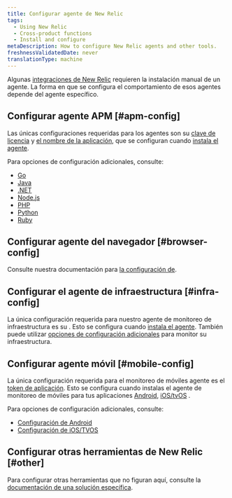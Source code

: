 ```yaml
---
title: Configurar agente de New Relic
tags:
  - Using New Relic
  - Cross-product functions
  - Install and configure
metaDescription: How to configure New Relic agents and other tools.
freshnessValidatedDate: never
translationType: machine
---
```


Algunas [integraciones de New Relic](https://newrelic.com/instant-observability/) requieren la instalación manual de un agente. La forma en que se configura el comportamiento de esos agentes depende del agente específico.

## Configurar agente APM [#apm-config]

Las únicas configuraciones requeridas para los agentes <InlinePopover type="apm"/>son su [clave de licencia](/docs/apis/intro-apis/new-relic-api-keys/#ingest-license-key) y [el nombre de la aplicación](/docs/apm/new-relic-apm/installation-configuration/name-your-application), que se configuran cuando [instala el agente](/docs/agents/manage-apm-agents/installation/install-agent).

Para opciones de configuración adicionales, consulte:

* [Go](/docs/agents/go-agent/instrumentation/go-agent-configuration)
* [Java](/docs/agents/java-agent/configuration/java-agent-configuration-config-file)
* [.NET](/docs/agents/net-agent/installation-configuration/net-agent-configuration)
* [Node.js](/docs/agents/nodejs-agent/installation-configuration/nodejs-agent-configuration)
* [PHP](/docs/agents/php-agent/configuration/php-agent-configuration)
* [Python](/docs/agents/python-agent/installation-configuration/python-agent-configuration)
* [Ruby](/docs/agents/ruby-agent/installation-configuration/ruby-agent-configuration)

## Configurar agente del navegador [#browser-config]

Consulte nuestra documentación para [la configuración de<InlinePopover type="browser"/>](/docs/browser/new-relic-browser/configuration).

## Configurar el agente de infraestructura [#infra-config]

La única configuración requerida para nuestro agente de monitoreo de infraestructura es su <InlinePopover type="licenseKey"/>. Esto se configura cuando [instala el agente](/docs/agents/manage-apm-agents/installation/install-agent). También puede utilizar [opciones de configuración adicionales](/docs/infrastructure/new-relic-infrastructure/configuration/configure-infrastructure-agent) para monitor su infraestructura.

## Configurar agente móvil [#mobile-config]

La única configuración requerida para el monitoreo de móviles agente es el [token de aplicación](/docs/mobile-monitoring/new-relic-mobile/maintenance/viewing-your-application-token). Esto se configura cuando instalas el agente de monitoreo de móviles para tus aplicaciones [Android](/docs/mobile-monitoring/new-relic-mobile-android/get-started/introduction-new-relic-mobile-android), [iOS/tvOS](/docs/mobile-monitoring/new-relic-mobile-ios/get-started/introduction-new-relic-mobile-ios) .

Para opciones de configuración adicionales, consulte:

* [Configuración de Android](/docs/mobile-monitoring/new-relic-mobile-android/api-guides/android-agent-configuration-feature-flags)
* [Configuración de iOS/TVOS](/docs/mobile-monitoring/new-relic-mobile-ios/api-guides/ios-agent-configuration-feature-flags)

## Configurar otras herramientas de New Relic [#other]

Para configurar otras herramientas que no figuran aquí, consulte la [documentación de una solución específica](https://newrelic.com/instant-observability/).